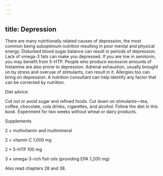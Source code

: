 ```yaml
---
---
---
```

title: Depression
---




There are many nutritionally related causes of depression, the most common being suboptimum nutrition resulting in poor mental and physical energy. Disturbed blood sugar balance can result in periods of depression. Lack of omega-3 fats can make you depressed. If you are low in serotonin, you may benefit from 5-HTP. People who produce excessive amounts of histamine are also prone to depression. Adrenal exhaustion, usually brought on by stress and overuse of stimulants, can result in it. Allergies too can bring on depression. A nutrition consultant can help identify any factor that can be corrected by nutrition.





Diet advice


Cut out or avoid sugar and refined foods. Cut down on stimulants—tea, coffee, chocolate, cola drinks, cigarettes, and alcohol. Follow the diet in this book. Experiment for two weeks without wheat or dairy products.





Supplements


2 × multivitamin and multimineral

2 × vitamin C 1,000 mg

2 × 5-HTP 100 mg

3 × omega-3-rich fish oils (providing EPA 1,200 mg)



Also read chapters 28 and 38.